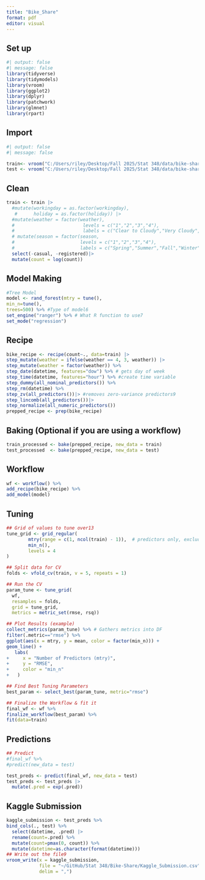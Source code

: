 ```yaml
---
title: "Bike_Share"
format: pdf
editor: visual
---
```


## Set up

```r
#| output: false
#| message: false
library(tidyverse)
library(tidymodels)
library(vroom)
library(ggplot2)
library(dplyr)
library(patchwork)
library(glmnet)
library(rpart)

```

## Import

```r
#| output: false
#| message: false

train<- vroom("C:/Users/riley/Desktop/Fall 2025/Stat 348/data/bike-sharing-demand/train.csv")
test <- vroom("C:/Users/riley/Desktop/Fall 2025/Stat 348/data/bike-sharing-demand/test.csv")
```

## Clean

```r
train <- train |>
  #mutate(workingday = as.factor(workingday),
   #      holiday = as.factor(holiday)) |>
  #mutate(weather = factor(weather), 
  #                         levels = c("1","2","3","4"),
  #                         labels = c("Clear to Cloudy","Very Cloudy","Percipitation","Heavy Percipitation"))) |>
  # mutate(season = factor(season,
  #                        levels = c("1","2","3","4"),
  #                        labels = c("Spring","Summer","Fall","Winter"))) |>
  select(-casual, -registered)|>
  mutate(count = log(count))
```

## Model Making

```r
#Tree Model
model <- rand_forest(mtry = tune(),
min_n=tune(),
trees=500) %>% #Type of model6
set_engine("ranger") %>% # What R function to use7
set_mode("regression")
```

## Recipe

```r
bike_recipe <- recipe(count~., data=train) |>
step_mutate(weather = ifelse(weather == 4, 3, weather)) |> 
step_mutate(weather = factor(weather)) %>%
step_date(datetime, features="dow") %>% # gets day of week
step_time(datetime, features="hour") %>% #create time variable
step_dummy(all_nominal_predictors()) %>%
step_rm(datetime) %>% 
step_zv(all_predictors())|> #removes zero-variance predictors9
step_lincomb(all_predictors())|>
step_normalize(all_numeric_predictors())
prepped_recipe <- prep(bike_recipe)
```

## Baking (Optional if you are using a workflow)

```r
train_processed <- bake(prepped_recipe, new_data = train)
test_processed  <- bake(prepped_recipe, new_data = test) 
```

## Workflow

```r
wf <- workflow() %>%
add_recipe(bike_recipe) %>%
add_model(model)
```

## Tuning

```r
## Grid of values to tune over13
tune_grid <- grid_regular(
        mtry(range = c(1, ncol(train) - 1)),  # predictors only, exclude response
        min_n(),
        levels = 4
)

## Split data for CV
folds <- vfold_cv(train, v = 5, repeats = 1)

## Run the CV
param_tune <- tune_grid(
  wf,
  resamples = folds,
  grid = tune_grid,
  metrics = metric_set(rmse, rsq))

## Plot Results (example)
collect_metrics(param_tune) %>% # Gathers metrics into DF
filter(.metric=="rmse") %>%
ggplot(aes(x = mtry, y = mean, color = factor(min_n))) +
geom_line() +
   labs(
+     x = "Number of Predictors (mtry)",
+     y = "RMSE",
+     color = "min_n"
+   )

## Find Best Tuning Parameters
best_param <- select_best(param_tune, metric="rmse")

## Finalize the Workflow & fit it
final_wf <- wf %>%
finalize_workflow(best_param) %>%
fit(data=train)

```

## Predictions

```r
## Predict
#final_wf %>%
#predict(new_data = test)

test_preds <- predict(final_wf, new_data = test)
test_preds <- test_preds |>
  mutate(.pred = exp(.pred))
```

## Kaggle Submission

```r

kaggle_submission <- test_preds %>%
bind_cols(., test) %>% 
  select(datetime, .pred) |>
  rename(count=.pred) %>%  
  mutate(count=pmax(0, count)) %>% 
  mutate(datetime=as.character(format(datetime)))
## Write out the file9
vroom_write(x = kaggle_submission, 
            file = "~/GitHub/Stat 348/Bike-Share/Kaggle_Submission.csv", 
            delim = ",")
```
